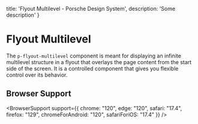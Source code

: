 
  title: 'Flyout Multilevel - Porsche Design System',
  description: 'Some description'
}

# Flyout Multilevel <ComponentStatus tagName="p-flyout-multilevel"></ComponentStatus>

The `p-flyout-multilevel` component is meant for displaying an infinite multilevel structure in a flyout that overlays
the page content from the start side of the screen. It is a controlled component that gives you flexible control over
its behavior.

<Configurator tagName="p-flyout-multilevel" story={flyoutMultilevelStory} />

## Browser Support

<BrowserSupport
support={{
  chrome: "120",
  edge: "120",
  safari: "17.4",
  firefox: "129",
  chromeForAndroid: "120",
  safariForiOS: "17.4"
}} />

